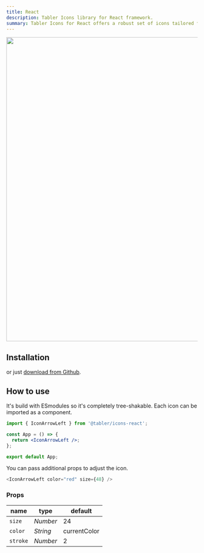 ```yaml
---
title: React
description: Tabler Icons library for React framework.
summary: Tabler Icons for React offers a robust set of icons tailored for React applications, providing developers with a seamless way to enhance their user interfaces with high-quality, scalable graphics.
---
```


<img src="/docs/icons/package-react.png" alt="" width="1400" height="800" />

## Installation

<TabsPackage name="@tabler/icons-react" />

or just [download from Github](https://github.com/tabler/tabler-icons/releases).

## How to use

It's build with ESmodules so it's completely tree-shakable. Each icon can be imported as a component.

```jsx
import { IconArrowLeft } from '@tabler/icons-react';

const App = () => {
  return <IconArrowLeft />;
};

export default App;
```

You can pass additional props to adjust the icon.

```js
<IconArrowLeft color="red" size={48} />
```

### Props

| name          | type     | default      |
| ------------- | -------- | ------------ |
| `size`        | _Number_ | 24           |
| `color`       | _String_ | currentColor |
| `stroke`      | _Number_ | 2            |


